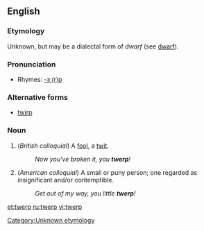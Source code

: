 ==English==

===Etymology===
Unknown, but may be a dialectal form of ''dwarf'' (see [[dwarf]]).

===Pronunciation===
*Rhymes: [[Rhymes:English:-ɜː(r)p|-ɜː(r)p]]

===Alternative forms===
*[[twirp]]

===Noun===
{{en-noun}}

#(''British colloquial'') A [[fool]], a [[twit]].
#:''Now you've broken it, you '''twerp'''!''
#(''American colloquial'') A small or puny person; one regarded as insignificant and/or contemptible.
#:''Get out of my way, you little '''twerp'''!''

[[Category:Unknown etymology]]<!--SOED-->

[[et:twerp]]
[[ru:twerp]]
[[vi:twerp]]